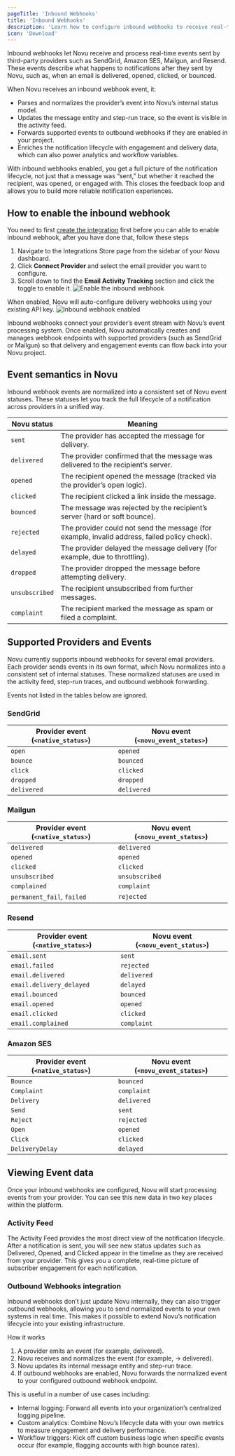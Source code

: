 ```yaml
---
pageTitle: 'Inbound Webhooks'
title: 'Inbound Webhooks'
description: 'Learn how to configure inbound webhooks to receive real-time notification statuses from third-party providers.'
icon: 'Download'
---
```


Inbound webhooks let Novu receive and process real-time events sent by third-party providers such as SendGrid, Amazon SES, Mailgun, and Resend. These events describe what happens to notifications after they sent by Novu, such as, when an email is delivered, opened, clicked, or bounced.

When Novu receives an inbound webhook event, it:
- Parses and normalizes the provider’s event into Novu’s internal status model.
- Updates the message entity and step-run trace, so the event is visible in the activity feed.
- Forwards supported events to outbound webhooks if they are enabled in your project.
- Enriches the notification lifecycle with engagement and delivery data, which can also power analytics and workflow variables.

With inbound webhooks enabled, you get a full picture of the notification lifecycle, not just that a message was “sent,” but whether it reached the recipient, was opened, or engaged with. This closes the feedback loop and allows you to build more reliable notification experiences.

## How to enable the inbound webhook

You need to first [create the integration](/platform/integrations/email/adding-email) first before you can able to enable inbound webhook, after you have done that, follow these steps

1. Navigate to the Integrations Store page from the sidebar of your Novu dashboard.
2. Click **Connect Provider** and select the email provider you want to configure.
3. Scroll down to find the **Email Activity Tracking** section and click the toggle to enable it.
  ![Enable the inbound webhook](/images/developer-tools/enable-inbound.png)

When enabled, Novu will auto-configure delivery webhooks using your existing API key.
![Inbound webhook enabled](/images/developer-tools/inbound-enabled.png)

Inbound webhooks connect your provider’s event stream with Novu’s event processing system. Once enabled, Novu automatically creates and manages webhook endpoints with supported providers (such as SendGrid or Mailgun) so that delivery and engagement events can flow back into your Novu project.

## Event semantics in Novu

Inbound webhook events are normalized into a consistent set of Novu event statuses. These statuses let you track the full lifecycle of a notification across providers in a unified way.

| Novu status    | Meaning                                                                               |
| -------------- | ------------------------------------------------------------------------------------- |
| `sent`         | The provider has accepted the message for delivery.                                   |
| `delivered`    | The provider confirmed that the message was delivered to the recipient’s server.      |
| `opened`       | The recipient opened the message (tracked via the provider’s open logic).             |
| `clicked`      | The recipient clicked a link inside the message.                                      |
| `bounced`      | The message was rejected by the recipient’s server (hard or soft bounce).             |
| `rejected`     | The provider could not send the message (for example, invalid address, failed policy check). |
| `delayed`      | The provider delayed the message delivery (for example, due to throttling).                  |
| `dropped`      | The provider dropped the message before attempting delivery.                          |
| `unsubscribed` | The recipient unsubscribed from further messages.                                     |
| `complaint`    | The recipient marked the message as spam or filed a complaint.                        |


## Supported Providers and Events

Novu currently supports inbound webhooks for several email providers. Each provider sends events in its own format, which Novu normalizes into a consistent set of internal statuses. These normalized statuses are used in the activity feed, step-run traces, and outbound webhook forwarding.

Events not listed in the tables below are ignored.

### SendGrid

| Provider event (`<native_status>`) | Novu event (`<novu_event_status>`) |
| ---------------------------------- | ---------------------------------- |
| `open`                             | `opened`                           |
| `bounce`                           | `bounced`                          |
| `click`                            | `clicked`                          |
| `dropped`                          | `dropped`                          |
| `delivered`                        | `delivered`                        |

### Mailgun

| Provider event (`<native_status>`) | Novu event (`<novu_event_status>`) |
| ---------------------------------- | ---------------------------------- |
| `delivered`                        | `delivered`                        |
| `opened`                           | `opened`                           |
| `clicked`                          | `clicked`                          |
| `unsubscribed`                     | `unsubscribed`                     |
| `complained`                       | `complaint`                        |
| `permanent_fail`, `failed`         | `rejected`                         |

### Resend

| Provider event (`<native_status>`) | Novu event (`<novu_event_status>`) |
| ---------------------------------- | ---------------------------------- |
| `email.sent`                       | `sent`                             |
| `email.failed`                     | `rejected`                         |
| `email.delivered`                  | `delivered`                        |
| `email.delivery_delayed`           | `delayed`                          |
| `email.bounced`                    | `bounced`                          |
| `email.opened`                     | `opened`                           |
| `email.clicked`                    | `clicked`                          |
| `email.complained`                 | `complaint`                        |

### Amazon SES

| Provider event (`<native_status>`) | Novu event (`<novu_event_status>`) |
| ---------------------------------- | ---------------------------------- |
| `Bounce`                           | `bounced`                          |
| `Complaint`                        | `complaint`                        |
| `Delivery`                         | `delivered`                        |
| `Send`                             | `sent`                             |
| `Reject`                           | `rejected`                         |
| `Open`                             | `opened`                           |
| `Click`                            | `clicked`                          |
| `DeliveryDelay`                    | `delayed`                          |

## Viewing Event data

Once your inbound webhooks are configured, Novu will start processing events from your provider. You can see this new data in two key places within the platform.

### Activity Feed

The Activity Feed provides the most direct view of the notification lifecycle. After a notification is sent, you will see new status updates such as Delivered, Opened, and Clicked appear in the timeline as they are received from your provider. This gives you a complete, real-time picture of subscriber engagement for each notification.

### Outbound Webhooks integration

Inbound webhooks don’t just update Novu internally, they can also trigger outbound webhooks, allowing you to send normalized events to your own systems in real time. This makes it possible to extend Novu’s notification lifecycle into your existing infrastructure.

How it works

1. A provider emits an event (for example, delivered).
2. Novu receives and normalizes the event (for example, → delivered).
3. Novu updates its internal message entity and step-run trace.
4. If outbound webhooks are enabled, Novu forwards the normalized event to your configured outbound webhook endpoint.

This is useful in a number of use cases including:
- Internal logging: Forward all events into your organization’s centralized logging pipeline.
- Custom analytics: Combine Novu’s lifecycle data with your own metrics to measure engagement and delivery performance.
- Workflow triggers: Kick off custom business logic when specific events occur (for example, flagging accounts with high bounce rates).
